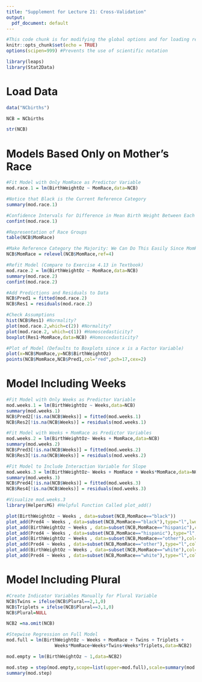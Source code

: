 ```yaml
---
title: "Supplement for Lecture 21: Cross-Validation"
output:
  pdf_document: default
---
```


```r
#This code chunk is for modifying the global options and for loading required R packages
knitr::opts_chunk$set(echo = TRUE)
options(scipen=999) #Prevents the use of scientific notation

library(leaps)
library(Stat2Data)
```

# Load Data 

```r
data("NCbirths")

NCB = NCbirths

str(NCB)
```


# Models Based Only on Mother's Race

```r
#Fit Model with Only MomRace as Predictor Variable
mod.race.1 = lm(BirthWeightOz ~ MomRace,data=NCB)

#Notice that Black is the Current Reference Category
summary(mod.race.1) 

#Confidence Intervals for Difference in Mean Birth Weight Between Each Other Race and Black
confint(mod.race.1) 

#Representation of Race Groups
table(NCB$MomRace) 

#Make Reference Category the Majority: We Can Do This Easily Since MomRace is Factor Variable
NCB$MomRace = relevel(NCB$MomRace,ref=4) 

#Refit Model (Compare to Exercise 4.13 in Textbook)
mod.race.2 = lm(BirthWeightOz ~ MomRace,data=NCB)
summary(mod.race.2)
confint(mod.race.2)

#Add Predictions and Residuals to Data
NCB$Pred1 = fitted(mod.race.2)
NCB$Res1 = residuals(mod.race.2)

#Check Assumptions
hist(NCB$Res1) #Normality?
plot(mod.race.2,which=c(2)) #Normality?
plot(mod.race.2, which=c(1)) #Homoscedasticity?
boxplot(Res1~MomRace,data=NCB) #Homoscedasticity?

#Plot of Model (Defaults to Boxplots since x is a Factor Variable)
plot(x=NCB$MomRace,y=NCB$BirthWeightOz) 
points(NCB$MomRace,NCB$Pred1,col="red",pch=17,cex=2)
```

# Model Including Weeks

```r
#Fit Model with Only Weeks as Predictor Variable
mod.weeks.1 = lm(BirthWeightOz ~ Weeks,data=NCB)
summary(mod.weeks.1)
NCB$Pred2[!is.na(NCB$Weeks)] = fitted(mod.weeks.1)
NCB$Res2[!is.na(NCB$Weeks)] = residuals(mod.weeks.1)

#Fit Model with Weeks + MomRace as Predictor Variables
mod.weeks.2 = lm(BirthWeightOz~ Weeks + MomRace,data=NCB)
summary(mod.weeks.2)
NCB$Pred3[!is.na(NCB$Weeks)] = fitted(mod.weeks.2)
NCB$Res3[!is.na(NCB$Weeks)] = residuals(mod.weeks.2)

#Fit Model to Include Interaction Variable for Slope
mod.weeks.3 = lm(BirthWeightOz~ Weeks + MomRace + Weeks*MomRace,data=NCB)
summary(mod.weeks.3)
NCB$Pred4[!is.na(NCB$Weeks)] = fitted(mod.weeks.3)
NCB$Res4[!is.na(NCB$Weeks)] = residuals(mod.weeks.3)

#Visualize mod.weeks.3
library(HelpersMG) #Helpful Function Called plot_add()

plot(BirthWeightOz ~ Weeks , data=subset(NCB,MomRace=="black"))
plot_add(Pred4 ~ Weeks , data=subset(NCB,MomRace=="black"),type="l",lwd=2)
plot_add(BirthWeightOz ~ Weeks , data=subset(NCB,MomRace=="hispanic"),col="red")
plot_add(Pred4 ~ Weeks , data=subset(NCB,MomRace=="hispanic"),type="l",col="red",lwd=2)
plot_add(BirthWeightOz ~ Weeks , data=subset(NCB,MomRace=="other"),col="purple")
plot_add(Pred4 ~ Weeks , data=subset(NCB,MomRace=="other"),type="l",col="purple",lwd=2)
plot_add(BirthWeightOz ~ Weeks , data=subset(NCB,MomRace=="white"),col="darkgreen")
plot_add(Pred4 ~ Weeks , data=subset(NCB,MomRace=="white"),type="l",col="darkgreen",lwd=2)
```

# Model Including Plural

```r
#Create Indicator Variables Manually for Plural Variable
NCB$Twins = ifelse(NCB$Plural==2,1,0)
NCB$Triplets = ifelse(NCB$Plural==3,1,0)
NCB$Plural=NULL

NCB2 =na.omit(NCB)

#Stepwise Regression on Full Model
mod.full = lm(BirthWeightOz ~ Weeks + MomRace + Twins + Triplets + 
                  Weeks*MomRace+Weeks*Twins+Weeks*Triplets,data=NCB2)

mod.empty = lm(BirthWeightOz ~ 1,data=NCB2)

mod.step = step(mod.empty,scope=list(upper=mod.full),scale=summary(mod.empty)$sigma,direction="both")
summary(mod.step)
```